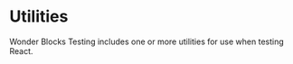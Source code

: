 
<Meta
    title="Packages / Testing / Utilities / Overview"
/>

# Utilities

Wonder Blocks Testing includes one or more utilities for use when testing React.
